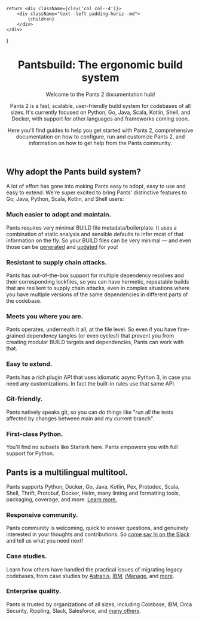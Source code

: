 
    return <div className={clsx('col col--4')}>
        <div className="text--left padding-horiz--md">
            {children}
        </div>
    </div>
}


<header className={clsx('hero hero--primary', styles.heroBanner)}>
<div className="container">

# <span className="hero__title"> Pantsbuild: The ergonomic build system </span>

<p className="hero__subtitle">Welcome to the Pants 2 documentation hub!</p>

Pants 2 is a fast, scalable, user-friendly build system for codebases of all sizes.
It's currently focused on Python, Go, Java, Scala, Kotlin, Shell, and Docker,
with support for other languages and frameworks coming soon.

Here you'll find guides to help you get started with Pants 2, comprehensive documentation on how to
configure, run and customize Pants 2, and information on how to get help from the Pants community.
</div>
</header>

<section style={{ padding: '2rem 0' }}>
<div className="container">

<Row>

## Why adopt the Pants build system?

A lot of effort has gone into making Pants easy to adopt, easy to use and easy to extend.
We're super excited to bring Pants' distinctive features to Go, Java, Python, Scala, Kotlin, and Shell users:
</Row>

<Row>
<Card>

### Much easier to adopt and maintain.

Pants requires very minimal BUILD file metadata/boilerplate.
It uses a combination of static analysis and sensible defaults to infer most of that information on the fly.
So your BUILD files can be very minimal — and even those can be
[generated](https://www.pantsbuild.org/docs/reference-tailor) and
[updated](https://www.pantsbuild.org/docs/reference-update-build-files) for you!
</Card>

<Card>

### Resistant to supply chain attacks.

Pants has out-of-the-box support for multiple dependency resolves and their corresponding lockfiles,
so you can have hermetic, repeatable builds that are resilient to supply chain attacks,
even in complex situations where you have multiple versions of the same dependencies in different parts of the codebase.
</Card>

<Card>

### Meets you where you are.

Pants operates, underneath it all, at the file level. So even if you have fine-grained dependency
tangles (or even cycles!) that prevent you from creating modular BUILD targets and dependencies,
Pants can work with that.
</Card>
</Row>

<Row>
<Card>

### Easy to extend.

Pants has a rich plugin API that uses idiomatic async Python 3, in case you need any customizations.
In fact the built-in rules use that same API.
</Card>

<Card>

### Git-friendly.

Pants natively speaks git, so you can do things like "run all the tests affected by changes between
main and my current branch".
</Card>

<Card>

### First-class Python.

You'll find no subsets like Starlark here. Pants empowers you with full support for Python.
</Card>
</Row>

<Row>

## Pants is a multilingual multitool.

Pants supports Python, Docker, Go, Java, Kotlin, Pex, Protodoc, Scala, Shell, Thrift, Protobuf,
Docker, Helm, many linting and formatting tools, packaging, coverage, and more.
[Learn more.](https://www.pantsbuild.org/docs/welcome-to-pants)
</Row>

<Row>
<Card>

### Responsive community.

Pants community is welcoming, quick to answer questions, and genuinely interested in your thoughts
and contributions. So [come say hi on the Slack](https://www.pantsbuild.org/docs/getting-help#slack)
and tell us what you need next!
</Card>

<Card>

### Case studies.

Learn how others have handled the practical issues of migrating legacy codebases, from case studies
by [Astranis](https://blog.pantsbuild.org/astranis-case-study-wrangling-python-in-a-monorepo/),
[IBM](https://developer.ibm.com/blogs/case-study-incrementally-migrating-a-python-monorepo-from-bazel-to-pants/),
[iManage](https://g-cassie.github.io/2021/10/02/django-pants.html),
and [more](https://www.pantsbuild.org/docs/media#case-studies).
</Card>

<Card>

### Enterprise quality.

Pants is trusted by organizations of all sizes, including Coinbase, IBM, Orca Security, Rippling,
Slack, Salesforce, and [many others](https://www.pantsbuild.org/page/who-uses-pants).
</Card>
</Row>

</div>
</section>

